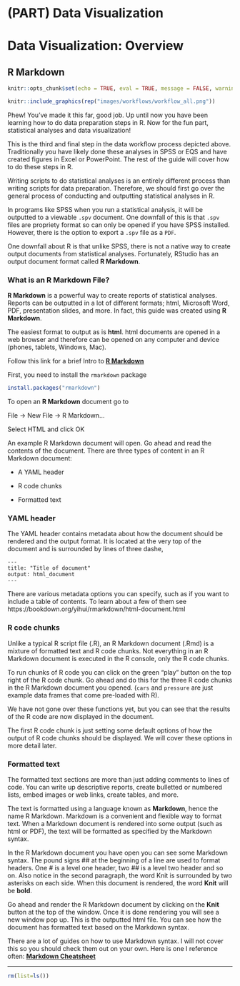 # (PART) Data Visualization {-}

# Data Visualization: Overview {-}

## R Markdown {-}

```r
knitr::opts_chunk$set(echo = TRUE, eval = TRUE, message = FALSE, warning = FALSE)
```

```r
knitr::include_graphics(rep("images/workflows/workflow_all.png"))
```

Phew! You've made it this far, good job. Up until now you have been learning how to do data preparation steps in R. Now for the fun part, statistical analyses and data visualization!

This is the third and final step in the data workflow process depicted above. Traditionally you have likely done these analyses in SPSS or EQS and have created figures in Excel or PowerPoint. The rest of the guide will cover how to do these steps in R.

Writing scripts to do statistical analyses is an entirely different process than writing scripts for data preparation. Therefore, we should first go over the general process of conducting and outputting statistical analyses in R.

In programs like SPSS when you run a statistical analysis, it will be outputted to a viewable `.spv` document. One downfall of this is that `.spv` files are propriety format so can only be opened if you have SPSS installed. However, there is the option to export a `.spv` file as a `PDF`. 

One downfall about R is that unlike SPSS, there is not a native way to create output documents from statistical analyses. Fortunately, RStudio has an output document format called **R Markdown**. 

### What is an R Markdown File? {-}

**R Markdown** is a powerful way to create reports of statistical analyses. Reports can be outputted in a lot of different formats; html, Microsoft Word, PDF, presentation slides, and more. In fact, this guide was created using **R Markdown**. 

The easiest format to output as is **html**. html documents are opened in a web browser and therefore can be opened on any computer and device (phones, tablets, Windows, Mac). 

Follow this link for a brief Intro to [**R Markdown**](https://rmarkdown.rstudio.com/lesson-1.html){target="_blank"}

First, you need to install the `rmarkdown` package

```r
install.packages("rmarkdown")
```

To open an **R Markdown** document go to

File -> New File -> R Markdown...

Select HTML and click OK

An example R Markdown document will open. Go ahead and read the contents of the document. There are three types of content in an R Markdown document:

* A YAML header

* R code chunks

* Formatted text

### YAML header

The YAML header contains metadata about how the document should be rendered and the output format. It is located at the very top of the document and is surrounded by lines of three dashe,

```
---
title: "Title of document"
output: html_document
---
```

There are various metadata options you can specify, such as if you want to include a table of contents. To learn about a few of them see https://bookdown.org/yihui/rmarkdown/html-document.html

### R code chunks {-}

Unlike a typical R script file (.R), an R Markdown document (.Rmd) is a mixture of formatted text and R code chunks. Not everything in an R Markdown document is executed in the R console, only the R code chunks. 

To run chunks of R code you can click on the green "play" button on the top right of the R code chunk. Go ahead and do this for the three R code chunks in the R Markdown document you opened. (`cars` and `pressure` are just example data frames that come pre-loaded with R).

We have not gone over these functions yet, but you can see that the results of the R code are now displayed in the document. 

The first R code chunk is just setting some default options of how the output of R code chunks should be displayed. We will cover these options in more detail later.

### Formatted text {-}

The formatted text sections are more than just adding comments to lines of code. You can write up descriptive reports, create bulletted or numbered lists, embed images or web links, create tables, and more. 

The text is formatted using a language known as **Markdown**, hence the name R Markdown. Markdown is a convenient and flexible way to format text. When a Markdown document is rendered into some output (such as html or PDF), the text will be formatted as specified by the Markdown syntax. 

In the R Markdown document you have open you can see some Markdown syntax. The pound signs ## at the beginning of a line are used to format headers. One # is a level one header, two ## is a level two header and so on. Also notice in the second paragraph, the word Knit is surrounded by two asterisks on each side. When this document is rendered, the word **Knit** will be **bold**. 

Go ahead and render the R Markdown document by clicking on the **Knit** button at the top of the window. Once it is done rendering you will see a new window pop up. This is the outputted html file. You can see how the document has formatted text based on the Markdown syntax.

There are a lot of guides on how to use Markdown syntax. I will not cover this so you should check them out on your own. Here is one I reference often: [**Markdown Cheatsheet**](https://github.com/adam-p/markdown-here/wiki/Markdown-Cheatsheet){target="_blank"} 


----

```r
rm(list=ls())
```


